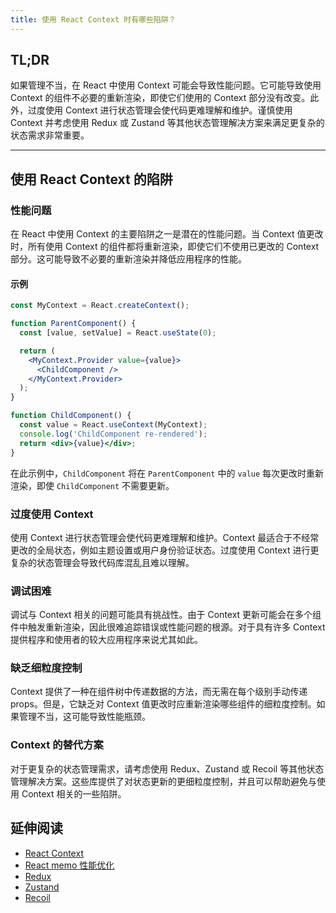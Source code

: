 ```yaml
---
title: 使用 React Context 时有哪些陷阱？
---
```


## TL;DR

如果管理不当，在 React 中使用 Context 可能会导致性能问题。它可能导致使用 Context 的组件不必要的重新渲染，即使它们使用的 Context 部分没有改变。此外，过度使用 Context 进行状态管理会使代码更难理解和维护。谨慎使用 Context 并考虑使用 Redux 或 Zustand 等其他状态管理解决方案来满足更复杂的状态需求非常重要。

***

## 使用 React Context 的陷阱

### 性能问题

在 React 中使用 Context 的主要陷阱之一是潜在的性能问题。当 Context 值更改时，所有使用 Context 的组件都将重新渲染，即使它们不使用已更改的 Context 部分。这可能导致不必要的重新渲染并降低应用程序的性能。

#### 示例

```jsx
const MyContext = React.createContext();

function ParentComponent() {
  const [value, setValue] = React.useState(0);

  return (
    <MyContext.Provider value={value}>
      <ChildComponent />
    </MyContext.Provider>
  );
}

function ChildComponent() {
  const value = React.useContext(MyContext);
  console.log('ChildComponent re-rendered');
  return <div>{value}</div>;
}
```

在此示例中，`ChildComponent` 将在 `ParentComponent` 中的 `value` 每次更改时重新渲染，即使 `ChildComponent` 不需要更新。

### 过度使用 Context

使用 Context 进行状态管理会使代码更难理解和维护。Context 最适合于不经常更改的全局状态，例如主题设置或用户身份验证状态。过度使用 Context 进行更复杂的状态管理会导致代码库混乱且难以理解。

### 调试困难

调试与 Context 相关的问题可能具有挑战性。由于 Context 更新可能会在多个组件中触发重新渲染，因此很难追踪错误或性能问题的根源。对于具有许多 Context 提供程序和使用者的较大应用程序来说尤其如此。

### 缺乏细粒度控制

Context 提供了一种在组件树中传递数据的方法，而无需在每个级别手动传递 props。但是，它缺乏对 Context 值更改时应重新渲染哪些组件的细粒度控制。如果管理不当，这可能导致性能瓶颈。

### Context 的替代方案

对于更复杂的状态管理需求，请考虑使用 Redux、Zustand 或 Recoil 等其他状态管理解决方案。这些库提供了对状态更新的更细粒度控制，并且可以帮助避免与使用 Context 相关的一些陷阱。

## 延伸阅读

* [React Context](https://react.dev/learn/passing-data-deeply-with-context)
* [React memo 性能优化](https://react.dev/reference/react/memo#skipping-re-rendering-when-props-are-unchanged)
* [Redux](https://redux.js.org/)
* [Zustand](https://github.com/pmndrs/zustand)
* [Recoil](https://recoiljs.org/)
